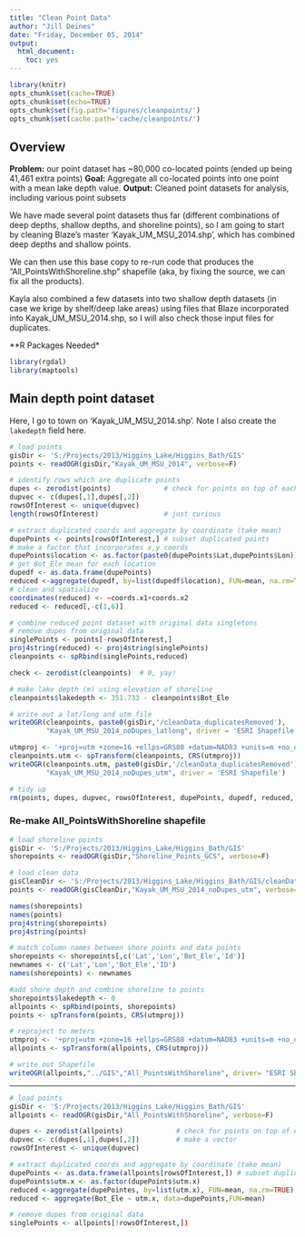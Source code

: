```yaml
---
title: "Clean Point Data"
author: "Jill Deines"
date: "Friday, December 05, 2014"
output: 
  html_document:
    toc: yes
---
```


```r
library(knitr)
opts_chunk$set(cache=TRUE)
opts_chunk$set(echo=TRUE)
opts_chunk$set(fig.path='figures/cleanpoints/')
opts_chunk$set(cache.path='cache/cleanpoints/')
```

## Overview
**Problem:** our point dataset has ~80,000 co-located points (ended up being 41,461 extra points)
**Goal:** Aggregate all co-located points into one point with a mean lake depth value.
**Output:** Cleaned point datasets for analysis, including various point subsets

We have made several point datasets thus far (different combinations of deep depths, shallow depths, and shoreline points), so I am going to start by cleaning Blaze's master 'Kayak_UM_MSU_2014.shp', which has combined deep depths and shallow points.

We can then use this base copy to re-run code that produces the "All_PointsWithShoreline.shp" shapefile (aka, by fixing the source, we can fix all the products).

Kayla also combined a few datasets into two shallow depth datasets (in case we krige by shelf/deep lake areas) using files that Blaze incorporated into Kayak_UM_MSU_2014.shp, so I will also check those input files for duplicates.

**R Packages Needed*

```r
library(rgdal)
library(maptools)
```

## Main depth point dataset
Here, I go to town on 'Kayak_UM_MSU_2014.shp'. Note I also create the `lakedepth` field here.

```r
# load points
gisDir <- 'S:/Projects/2013/Higgins_Lake/Higgins_Bath/GIS'
points <- readOGR(gisDir,"Kayak_UM_MSU_2014", verbose=F)

# identify rows which are duplicate points
dupes <- zerodist(points)             # check for points on top of each other
dupvec <- c(dupes[,1],dupes[,2])         
rowsOfInterest <- unique(dupvec)
length(rowsOfInterest)                # just curious

# extract duplicated coords and aggregate by coordinate (take mean)
dupePoints <- points[rowsOfInterest,] # subset duplicated points
# make a factor that incorporates x,y coords
dupePoints$location <- as.factor(paste0(dupePoints$Lat,dupePoints$Lon)) 
# get Bot_Ele mean for each location
dupedf <- as.data.frame(dupePoints)
reduced <-aggregate(dupedf, by=list(dupedf$location), FUN=mean, na.rm=TRUE)
# clean and spatialize
coordinates(reduced) <- ~coords.x1+coords.x2
reduced <- reduced[,-c(1,6)]

# combine reduced point dataset with original data singletons 
# remove dupes from original data
singlePoints <- points[-rowsOfInterest,]
proj4string(reduced) <- proj4string(singlePoints)
cleanpoints <- spRbind(singlePoints,reduced)

check <- zerodist(cleanpoints)  # 0, yay!

# make lake depth (m) using elevation of shoreline
cleanpoints$lakedepth <- 351.733 - cleanpoints$Bot_Ele

# write out a lat/long and utm file
writeOGR(cleanpoints, paste0(gisDir,'/cleanData_duplicatesRemoved'), 
         "Kayak_UM_MSU_2014_noDupes_latlong", driver = 'ESRI Shapefile')

utmproj <- '+proj=utm +zone=16 +ellps=GRS80 +datum=NAD83 +units=m +no_defs' 
cleanpoints.utm <- spTransform(cleanpoints, CRS(utmproj))
writeOGR(cleanpoints.utm, paste0(gisDir,'/cleanData_duplicatesRemoved'), 
         "Kayak_UM_MSU_2014_noDupes_utm", driver = 'ESRI Shapefile')

# tidy up
rm(points, dupes, dupvec, rowsOfInterest, dupePoints, dupedf, reduced, singlePoints, check, cleanpoints, cleanpoints.utm)
```

### Re-make All_PointsWithShoreline shapefile

```r
# load shoreline points
gisDir <- 'S:/Projects/2013/Higgins_Lake/Higgins_Bath/GIS'
shorepoints <- readOGR(gisDir,"Shoreline_Points_GCS", verbose=F)

# load clean data
gisCleanDir <- 'S:/Projects/2013/Higgins_Lake/Higgins_Bath/GIS/cleanData_duplicatesRemoved'
points <- readOGR(gisCleanDir,"Kayak_UM_MSU_2014_noDupes_utm", verbose=F)

names(shorepoints)
names(points)
proj4string(shorepoints)
proj4string(points)

# match column names between shore points and data points
shorepoints <- shorepoints[,c('Lat','Lon','Bot_Ele','Id')]
newnames <- c('Lat','Lon','Bot_Ele','ID')
names(shorepoints) <- newnames

#add shore depth and combine shoreline to points
shorepoints$lakedepth <- 0
allpoints <- spRbind(points, shorepoints)
points <- spTransform(points, CRS(utmproj))

# reproject to meters
utmproj <- '+proj=utm +zone=16 +ellps=GRS80 +datum=NAD83 +units=m +no_defs' 
allpoints <- spTransform(allpoints, CRS(utmproj))

# write out Shapefile
writeOGR(allpoints,"../GIS","All_PointsWithShoreline", driver= "ESRI Shapefile")

```

--------------------------------------------------------

```r
# load points
gisDir <- 'S:/Projects/2013/Higgins_Lake/Higgins_Bath/GIS'
allpoints <- readOGR(gisDir,"All_PointsWithShoreline", verbose=F)

dupes <- zerodist(allpoints)             # check for points on top of each other
dupvec <- c(dupes[,1],dupes[,2])         # make a vector
rowsOfInterest <- unique(dupvec)

# extract duplicated coords and aggregate by coordinate (take mean)
dupePoints <- as.data.frame(allpoints[rowsOfInterest,]) # subset duplicated points
dupePoints$utm.x <- as.factor(dupePoints$utm.x)
reduced <-aggregate(dupePointes, by=list(utm.x), FUN=mean, na.rm=TRUE)
reduced <- aggregate(Bot_Ele ~ utm.x, data=dupePoints,FUN=mean)

# remove dupes from original data
singlePoints <- allpoints[!rowsOfInterest,])

```
